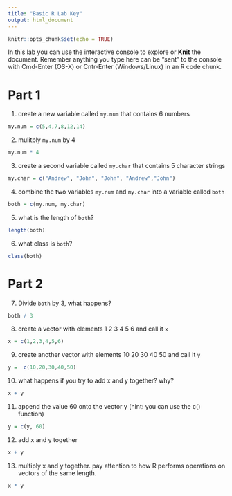 ```yaml
---
title: "Basic R Lab Key"
output: html_document
---
```


```r
knitr::opts_chunk$set(echo = TRUE)
```



In this lab you can use the interactive console to explore or **Knit** the document. 
Remember anything you type here can be "sent" to the console with Cmd-Enter (OS-X) or Cntr-Enter (Windows/Linux) in an R code chunk.


# Part 1

1. create a new variable called `my.num` that contains 6 numbers
```r
my.num = c(5,4,7,8,12,14)
```

2. mulitply `my.num` by 4
```r
my.num * 4 
```


3. create a second variable called `my.char` that contains 5 character strings
```r
my.char = c("Andrew", "John", "John", "Andrew","John")
```


4. combine the two variables `my.num` and `my.char` into a variable called `both`
```r
both = c(my.num, my.char)
```

5. what is the length of `both`?
```r
length(both)
```


6. what class is `both`?
```r
class(both)
```


# Part 2

7. Divide `both` by 3, what happens?
```r
both / 3
```

8. create a vector with elements 1 2 3 4 5 6 and call it `x`
```r
x = c(1,2,3,4,5,6)
```


9. create another vector with elements 10 20 30 40 50 and call it `y`
```r
y =  c(10,20,30,40,50)
```


10. what happens if you try to add x and y together? why?
```r
x + y
```



11. append the value 60 onto the vector y (hint: you can use the c() function)
```r
y = c(y, 60)
```

12. add x and y together
```r
x + y
```


13. multiply x and y together. pay attention to how R performs operations on vectors of the same length.
```r
x * y
```


